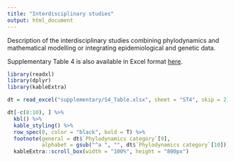 ```yaml
---
title: "Interdisciplinary studies"
output: html_document
---
```



Description of the interdisciplinary studies combining phylodynamics and mathematical modelling or integrating epidemiological and genetic data.

Supplementary Table 4 is also available in Excel format [here]("./supplementary/S4_Table.xlsx").


```r
library(readxl)
library(dplyr)
library(kableExtra)

dt = read_excel("supplementary/S4_Table.xlsx", sheet = "ST4", skip = 2)

dt[-c(8:10), ] %>%
  kbl() %>%
  kable_styling() %>%
  row_spec(0, color = "black", bold = T) %>%
  footnote(general = dt$`Phylodynamics category`[9],
           alphabet = gsub("^a ", "", dt$`Phylodynamics category`[10])) %>%
  kableExtra::scroll_box(width = "100%", height = "800px")

```



